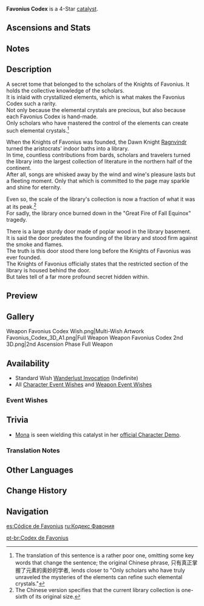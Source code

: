 {{Weapon Infobox
|id             = 14401
|image          = <gallery>
Weapon_Favonius_Codex.png|Base
Weapon_Favonius_Codex 2nd.png|2nd Ascension
</gallery>
|type           = Catalyst
|series         = Favonius
|releaseDate    = 2020-09-28
|rarity         = 4
|base_atk       = 42
|2nd_stat_type  = Energy Recharge
|2nd_stat       = 10.0%
|obtain         = Wishes
|passive        = Windfall
|effect         = CRIT hits have a (var1)% chance to generate a small amount of Elemental Particles, which will regenerate 6 Energy for the character. Can only occur once every (var2)s.
|eff_rank1_var1 = 60
|eff_rank2_var1 = 70
|eff_rank3_var1 = 80
|eff_rank4_var1 = 90
|eff_rank5_var1 = 100
|eff_rank1_var2 = 12
|eff_rank2_var2 = 10.5
|eff_rank3_var2 = 9
|eff_rank4_var2 = 7.5
|eff_rank5_var2 = 6
|eff_att1       = CRIT Hit
|eff_att2       = Energy Generation
}}
{{Description|A secret tome that belonged to the scholars of the [[Knights of Favonius]]. It describes the logic and power of elements and matter.}}
'''Favonius Codex''' is a 4-Star [[catalyst]].

==Ascensions and Stats==
{{Weapon Ascensions and Stats
|ascendMat1 = Tile of Decarabian's Tower
|bossMat1   = Heavy Horn
|commonMat1 = Divining Scroll
|ascendMat2 = Debris of Decarabian's City
|bossMat2   = Black Bronze Horn
|commonMat2 = Sealed Scroll
|ascendMat3 = Fragment of Decarabian's Epic
|ascendMat4 = Scattered Piece of Decarabian's Dream
|commonMat3 = Forbidden Curse Scroll
|bossMat3   = Black Crystal Horn
}}

==Notes==
{{Transclude|Favonius Series|Notes}}

==Description==
A secret tome that belonged to the scholars of the Knights of Favonius. It holds the collective knowledge of the scholars.<br />
It is inlaid with crystallized elements, which is what makes the Favonius Codex such a rarity.<br />
Not only because the elemental crystals are precious, but also because each Favonius Codex is hand-made.<br />
Only scholars who have mastered the control of the elements can create such elemental crystals.<ref group="Note">The translation of this sentence is a rather poor one, omitting some key words that change the sentence; the original Chinese phrase, 只有真正掌握了元素的奥妙的学者, lends closer to "Only scholars who have truly unraveled the mysteries of the elements can refine such elemental crystals."</ref>

When the Knights of Favonius was founded, the Dawn Knight [[Ragnvindr]] turned the aristocrats' indoor baths into a library.<br />
In time, countless contributions from bards, scholars and travelers turned the library into the largest collection of literature in the northern half of the continent.<br />
After all, songs are whisked away by the wind and wine's pleasure lasts but a fleeting moment. Only that which is committed to the page may sparkle and shine for eternity.

Even so, the scale of the library's collection is now a fraction of what it was at its peak.<ref group="Note">The Chinese version specifies that the current library collection is one-sixth of its original size.</ref><br />
For sadly, the library once burned down in the "Great Fire of Fall Equinox" tragedy.

There is a large sturdy door made of poplar wood in the library basement.<br />
It is said the door predates the founding of the library and stood firm against the smoke and flames.<br />
The truth is this door stood there long before the Knights of Favonius was ever founded.<br />
The Knights of Favonius officially states that the restricted section of the library is housed behind the door.<br />
But tales tell of a far more profound secret hidden within.

==Preview==
{{Preview
|file=Weapon Favonius Codex Passive
}}

==Gallery==
<gallery hideaddbutton="true" captionalign="center">
Weapon Favonius Codex Wish.png|Multi-Wish Artwork
Favonius_Codex_3D_A1.png|Full Weapon
Weapon Favonius Codex 2nd 3D.png|2nd Ascension Phase Full Weapon
</gallery>

==Availability==
*Standard Wish [[Wanderlust Invocation]] (Indefinite)
*All [[Character Event Wishes]] and [[Weapon Event Wishes]]

===Event Wishes===
{{Featured}}

==Trivia==
*[[Mona]] is seen wielding this catalyst in her [https://youtu.be/QUioSVENXcI official Character Demo].

===Translation Notes===
{{Reflist|note=1}}

==Other Languages==
{{Other Languages
|en      = Favonius Codex
|zhs     = 西风秘典
|zhs_rm  = Xīfēng Mì Diǎn
|zht     = 西風秘典
|zht_rm  = Xīfēng Mì Diǎn
|zh_tl   = West Wind Codex
|ja      = 西風秘典
|ja_rm   = Seifuu Hiten
|ja_tl   = West Wind Secret
|ko      = 페보니우스 비전
|ko_rm   = Peboniuseu Bijeon
|ko_tl   = Favonius Arcane
|es      = Códice de Favonius
|es_tl   = Favonius Codex
|fr      = Code de Favonius
|fr_tl   = Favonius Codex
|ru      = Кодекс Фавония
|ru_tl   = Favonius Codex
|th      = Favonius Codex
|vi      = Tây Phong Mật Điển
|vi_tl   = West Wind Codex
|de      = Favonius-Kodex
|de_tl   = Favonius Codex
|id      = Favonius Codex
|pt      = Codex de Favonius
|pt_tl   = Favonius Codex
}}

==Change History==
{{Change History|1.0}}

==Navigation==
{{Weapons by Series Navbox|series=Favonius}}
{{Weapon Navbox|type=Catalysts}}

[[es:Códice de Favonius]]
[[ru:Кодекс Фавония]]

[[pt-br:Codex de Favonius]]